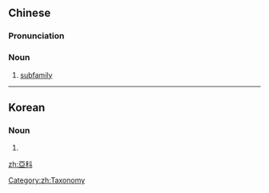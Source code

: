 {{also|亚科}}
==Chinese==
{{zh-forms|s=亚科}}
{{wikipedia|lang=zh}}

===Pronunciation===
{{zh-pron
|m=yàkē
|cat=n
}}

===Noun===
{{zh-noun}}

# [[subfamily]]

[[Category:zh:Taxonomy]]

----

==Korean==
{{ko-hanjatab|亞|科}}

===Noun===
{{ko-noun|hj|rv=|hangeul=아과}}

# {{hanja form of|아과|[[subfamily]]}}

[[zh:亞科]]